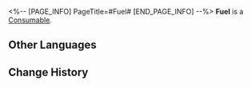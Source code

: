 <%-- [PAGE_INFO]
PageTitle=#Fuel#
[END_PAGE_INFO] --%>
{{Item Infobox
|id          = 201
|image       = Item Fuel.png
|type        = Consumable
|invCategory = Valuables
|rarity      = 4
|effect      = 
|description = Item used to replenish Trailblaze Power. Provides 60 Trailblaze Power.
|source1     = [[Level Rewards]]
}}
{{Description|Fuel canisters filled up with the dreams and courage of the Nameless.<br /><br />''"Idealism? I prefer to call it the observer effect and human self-actualization."''}}
'''Fuel''' is a [[Consumable]].

==Other Languages==
{{Other Languages
|en   = Fuel
|zhs  = 燃料
|zht  = 燃料
|ja   = 燃料
|ko   = 연료
|es   = Combustible
|fr   = Carburant
|ru   = Топливо
|th   = Fuel
|vi   = Nhiên Liệu
|de   = Treibstoff
|id   = Fuel
|pt   = Combustível
}}

==Change History==
{{Change History|1.0}}